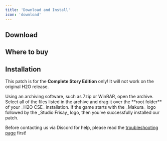 ```yaml
---
title: 'Download and Install'
icon: 'download'
---
```


## Download

<ParamField body="Current version:" type="1.0">
</ParamField>


<CardGroup cols={2}>
  <Card title="Mediafire" icon="fire" href="https://www.mediafire.com/file/bdrly2o80alrfnz/" horizontal>
  </Card>
  <Card title="Google Drive" icon="google-drive" href="https://drive.google.com/file/d/1k3Q1Ymz3v0wjSMKFk-BWAB2pMH-IGR-2/view?usp=drive_link" horizontal>
  </Card>
</CardGroup>

## Where to buy



## Installation

<Warning>This patch is for the **Complete Story Edition** only! It will not work on the original H2O release.</Warning>

<Steps titleSize="h3">
  <Step title="Open the archive">
    Using an archiving software, such as 7zip or WinRAR, open the archive.
  </Step>
  <Step title="Extract the files">
    Select all of the files listed in the archive and drag it over the **root folder** of your _H2O CSE_ installation.
  </Step>
  <Step title="Run">
    If the game starts with the _Makura_ logo followed by the _Studio Frisay_ logo, then you've successfully installed our patch.
  </Step>
</Steps>

<Tip>Before contacting us via Discord for help, please read the <a href="/H2O/troubleshooting">troubleshooting page</a> first!</Tip>